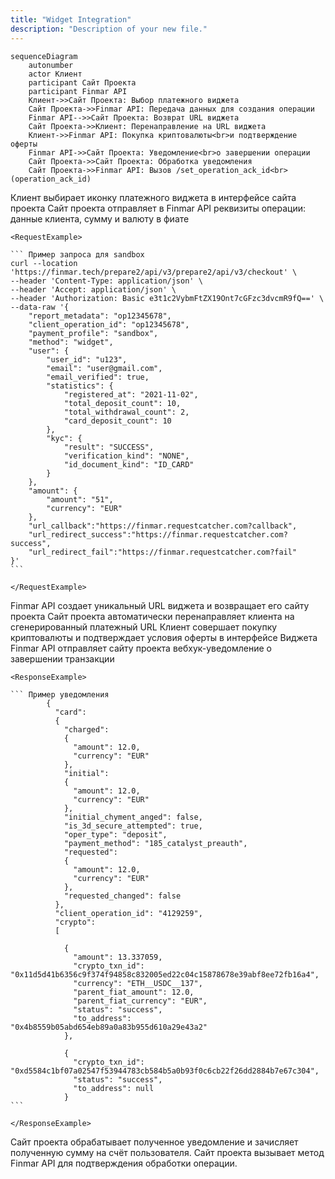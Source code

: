 ```yaml
---
title: "Widget Integration"
description: "Description of your new file."
---
```


```mermaid
sequenceDiagram
    autonumber
    actor Клиент
    participant Сайт Проекта
    participant Finmar API
    Клиент->>Сайт Проекта: Выбор платежного виджета
    Сайт Проекта->>Finmar API: Передача данных для создания операции
    Finmar API-->>Сайт Проекта: Возврат URL виджета
    Сайт Проекта->>Клиент: Перенаправление на URL виджета
    Клиент->>Finmar API: Покупка криптовалюты<br>и подтверждение оферты
    Finmar API->>Сайт Проекта: Уведомление<br>о завершении операции
    Сайт Проекта->>Сайт Проекта: Обработка уведомления
    Сайт Проекта->>Finmar API: Вызов /set_operation_ack_id<br>(operation_ack_id)
```

<Steps>
  <Step title="Выбор платежного виджета">
    Клиент выбирает иконку платежного виджета в интерфейсе сайта проекта
  </Step>
  <Step title="Передача данных для создания операции">
    Сайт проекта отправляет в Finmar API реквизиты операции: данные клиента, сумму и валюту в фиате

    <RequestExample>

    ``` Пример запроса для sandbox
    curl --location 'https://finmar.tech/prepare2/api/v3/prepare2/api/v3/checkout' \
    --header 'Content-Type: application/json' \
    --header 'Accept: application/json' \
    --header 'Authorization: Basic e3t1c2VybmFtZX19Ont7cGFzc3dvcmR9fQ==' \
    --data-raw '{
        "report_metadata": "op12345678",
        "client_operation_id": "op12345678",
        "payment_profile": "sandbox",
        "method": "widget",
        "user": {
            "user_id": "u123",
            "email": "user@gmail.com",
            "email_verified": true,
            "statistics": {
                "registered_at": "2021-11-02",
                "total_deposit_count": 10,
                "total_withdrawal_count": 2,
                "card_deposit_count": 10
            },
            "kyc": {
                "result": "SUCCESS",
                "verification_kind": "NONE",
                "id_document_kind": "ID_CARD"
            }
        },
        "amount": {
            "amount": "51",
            "currency": "EUR"
        },
        "url_callback":"https://finmar.requestcatcher.com?callback",
        "url_redirect_success":"https://finmar.requestcatcher.com?success",
        "url_redirect_fail":"https://finmar.requestcatcher.com?fail"
    }'
    ```

    </RequestExample>
  </Step>
  <Step title="Генерация платежной ссылки">
    Finmar API создает уникальный URL виджета и возвращает его сайту проекта
  </Step>
  <Step title="Перенаправление клиента">
    Сайт проекта автоматически перенаправляет клиента на сгенерированный платежный URL
  </Step>
  <Step title="Проведение операции">
    Клиент совершает покупку криптовалюты и подтверждает условия оферты в интерфейсе Виджета
  </Step>
  <Step title="Уведомление о завершении операции">
    Finmar API отправляет сайту проекта вебхук-уведомление о завершении транзакции

    <ResponseExample>

    ``` Пример уведомления
            {
              "card": 
              {
                "charged": 
                {
                  "amount": 12.0,
                  "currency": "EUR"
                },
                "initial": 
                {
                  "amount": 12.0,
                  "currency": "EUR"
                },
                "initial_chyment_anged": false,
                "is_3d_secure_attempted": true,
                "oper_type": "deposit",
                "payment_method": "185_catalyst_preauth",
                "requested": 
                {
                  "amount": 12.0,
                  "currency": "EUR"
                },
                "requested_changed": false
              },
              "client_operation_id": "4129259",
              "crypto": 
              [
                
                {
                  "amount": 13.337059,
                  "crypto_txn_id": "0x11d5d41b6356c9f374f94858c832005ed22c04c15878678e39abf8ee72fb16a4",
                  "currency": "ETH__USDC__137",
                  "parent_fiat_amount": 12.0,
                  "parent_fiat_currency": "EUR",
                  "status": "success",
                  "to_address": "0x4b8559b05abd654eb89a0a83b955d610a29e43a2"
                },
                
                {
                  "crypto_txn_id": "0xd5584c1bf07a02547f53944783cb584b5a0b93f0c6cb22f26dd2884b7e67c304",
                  "status": "success",
                  "to_address": null
                }
    ```

    </ResponseExample>
  </Step>
  <Step title="Обработка уведомления">
    Сайт проекта обрабатывает полученное уведомление и зачисляет полученную сумму на счёт пользователя.
  </Step>
  <Step title="Подтверждение обработки">
    Сайт проекта вызывает метод Finmar API для подтверждения обработки операции.
  </Step>
</Steps>
